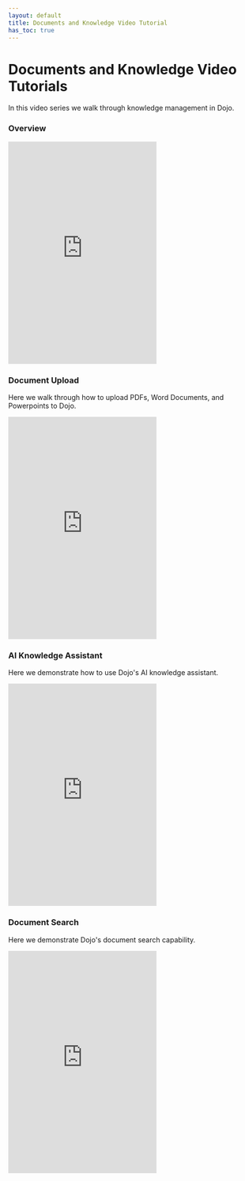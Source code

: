 ```yaml
---
layout: default
title: Documents and Knowledge Video Tutorial
has_toc: true
---
```


# Documents and Knowledge Video Tutorials

In this video series we walk through knowledge management in Dojo.

### Overview

<iframe
  height="450"
  style={{ display: "block", width: "100%", margin: "auto" }}
  src="https://www.youtube.com/embed/0Wl6qx-OOCE"
  frameborder="0"
  allow="accelerometer; autoplay; encrypted-media; gyroscope; picture-in-picture; fullscreen"
></iframe>

### Document Upload

Here we walk through how to upload PDFs, Word Documents, and Powerpoints to Dojo.

<iframe
  height="450"
  style={{ display: "block", width: "100%", margin: "auto" }}
  src="https://www.youtube.com/embed/4f_3hsFxM_k"
  frameborder="0"
  allow="accelerometer; autoplay; encrypted-media; gyroscope; picture-in-picture; fullscreen"
></iframe>


### AI Knowledge Assistant

Here we demonstrate how to use Dojo's AI knowledge assistant.

<iframe
  height="450"
  style={{ display: "block", width: "100%", margin: "auto" }}
  src="https://www.youtube.com/embed/-81rwFhZC6c"
  frameborder="0"
  allow="accelerometer; autoplay; encrypted-media; gyroscope; picture-in-picture; fullscreen"
></iframe>

### Document Search

Here we demonstrate Dojo's document search capability.

<iframe
  height="450"
  style={{ display: "block", width: "100%", margin: "auto" }}
  src="https://www.youtube.com/embed/-pFLkx61-V0"
  frameborder="0"
  allow="accelerometer; autoplay; encrypted-media; gyroscope; picture-in-picture; fullscreen"
></iframe>